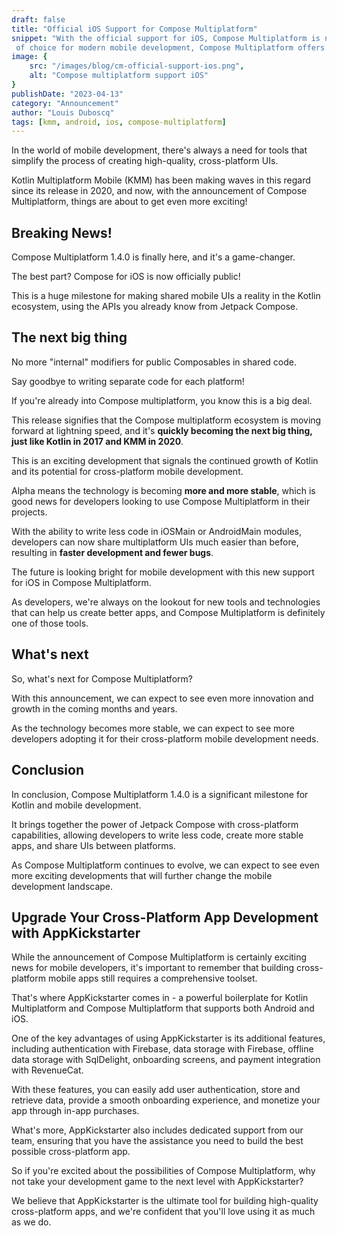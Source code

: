 ```yaml
---
draft: false
title: "Official iOS Support for Compose Multiplatform"
snippet: "With the official support for iOS, Compose Multiplatform is now available on both Android and iOS platforms. With Kotlin, the programming language
 of choice for modern mobile development, Compose Multiplatform offers a seamless development experience for developers."
image: {
    src: "/images/blog/cm-official-support-ios.png",
    alt: "Compose multiplatform support iOS"
}
publishDate: "2023-04-13"
category: "Announcement"
author: "Louis Duboscq"
tags: [kmm, android, ios, compose-multiplatform]
--- 
```



In the world of mobile development, there's always a need for tools that simplify the process of creating high-quality, cross-platform UIs. 

Kotlin Multiplatform Mobile (KMM) has been making waves in this regard since its release in 2020, and now, with the announcement of Compose Multiplatform, things are about to get even more exciting!

## Breaking News! 

Compose Multiplatform 1.4.0 is finally here, and it's a game-changer. 

The best part? Compose for iOS is now officially public! 

This is a huge milestone for making shared mobile UIs a reality in the Kotlin ecosystem, using the APIs you already know from Jetpack Compose. 

## The next big thing

No more "internal" modifiers for public Composables in shared code. 

Say goodbye to writing separate code for each platform!

If you're already into Compose multiplatform, you know this is a big deal. 

This release signifies that the Compose multiplatform ecosystem is moving forward at lightning speed, and it's **quickly becoming the next big thing, just like Kotlin in 2017 and KMM in 2020**. 

This is an exciting development that signals the continued growth of Kotlin and its potential for cross-platform mobile development.

Alpha means the technology is becoming **more and more stable**, which is good news for developers looking to use Compose Multiplatform in their projects. 

With the ability to write less code in iOSMain or AndroidMain modules, developers can now share multiplatform UIs much easier than before, resulting in **faster development and fewer bugs**.

The future is looking bright for mobile development with this new support for iOS in Compose Multiplatform. 

As developers, we're always on the lookout for new tools and technologies that can help us create better apps, and Compose Multiplatform is definitely one of those tools.

## What's next

So, what's next for Compose Multiplatform? 

With this announcement, we can expect to see even more innovation and growth in the coming months and years. 

As the technology becomes more stable, we can expect to see more developers adopting it for their cross-platform mobile development needs.

## Conclusion

In conclusion, Compose Multiplatform 1.4.0 is a significant milestone for Kotlin and mobile development. 

It brings together the power of Jetpack Compose with cross-platform capabilities, allowing developers to write less code, create more stable apps, and share UIs between platforms. 

As Compose Multiplatform continues to evolve, we can expect to see even more exciting developments that will further change the mobile development landscape.


## Upgrade Your Cross-Platform App Development with AppKickstarter

While the announcement of Compose Multiplatform is certainly exciting news for mobile developers, it's important to remember that building cross-platform mobile apps still requires a comprehensive toolset. 

That's where AppKickstarter comes in - a powerful boilerplate for Kotlin Multiplatform and Compose Multiplatform that supports both Android and iOS.

One of the key advantages of using AppKickstarter is its additional features, including authentication with Firebase, data storage with Firebase, offline data storage with SqlDelight, onboarding screens, and payment integration with RevenueCat. 

With these features, you can easily add user authentication, store and retrieve data, provide a smooth onboarding experience, and monetize your app through in-app purchases.

What's more, AppKickstarter also includes dedicated support from our team, ensuring that you have the assistance you need to build the best possible cross-platform app. 

So if you're excited about the possibilities of Compose Multiplatform, why not take your development game to the next level with AppKickstarter?



<p align="center"> 
 <BasicButton text="Star the template" url="https://github.com/AppKickstarter/StarterOS"></BasicButton>
</p>
 
We believe that AppKickstarter is the ultimate tool for building high-quality cross-platform apps, and we're confident that you'll love using it as much as we do.

  